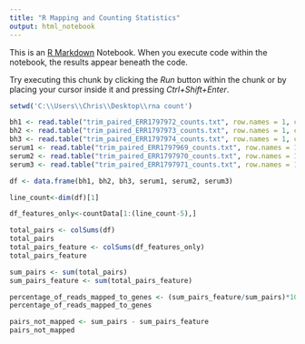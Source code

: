 ---
title: "R Mapping and Counting Statistics"
output: html_notebook
---

This is an [R Markdown](http://rmarkdown.rstudio.com) Notebook. When you execute code within the notebook, the results appear beneath the code. 

Try executing this chunk by clicking the *Run* button within the chunk or by placing your cursor inside it and pressing *Ctrl+Shift+Enter*. 

```{r}
setwd('C:\\Users\\Chris\\Desktop\\rna count')

bh1 <- read.table("trim_paired_ERR1797972_counts.txt", row.names = 1, col.names = c('gene', 'ERR1797972'))
bh2 <- read.table("trim_paired_ERR1797973_counts.txt", row.names = 1, col.names = c('gene', 'ERR1797973'))
bh3 <- read.table("trim_paired_ERR1797974_counts.txt", row.names = 1, col.names = c('gene', 'ERR1797974'))
serum1 <- read.table("trim_paired_ERR1797969_counts.txt", row.names = 1, col.names = c('gene', 'ERR1797969'))
serum2 <- read.table("trim_paired_ERR1797970_counts.txt", row.names = 1, col.names = c('gene', 'ERR1797970'))
serum3 <- read.table("trim_paired_ERR1797971_counts.txt", row.names = 1, col.names = c('gene', 'ERR1797971'))

df <- data.frame(bh1, bh2, bh3, serum1, serum2, serum3)

line_count<-dim(df)[1]

df_features_only<-countData[1:(line_count-5),]

total_pairs <- colSums(df)
total_pairs
total_pairs_feature <- colSums(df_features_only)
total_pairs_feature

sum_pairs <- sum(total_pairs)
sum_pairs_feature <- sum(total_pairs_feature)

percentage_of_reads_mapped_to_genes <- (sum_pairs_feature/sum_pairs)*100
percentage_of_reads_mapped_to_genes
```

```{r}
pairs_not_mapped <- sum_pairs - sum_pairs_feature
pairs_not_mapped
```